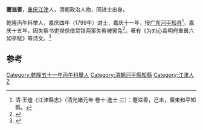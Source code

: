 '''蹇滋善'''，[[重庆|重庆]][[江津区|江津]]人，清朝政治人物，同进士出身。

乾隆丙午科举人，嘉庆四年（1799年）进士，嘉庆十一年，授[[广东|广东]][[河平|河平]][[知县|知县]]<ref>清·王煌《江津縣志》（清光緒元年·卷十·進士·三）：蹇滋善，己未，廣東和平知縣。</ref>。嘉庆十五年，因失察书吏捏信借贷银两案失察被罢免<ref>{{cite news|title=清中后期吏治崩坏原因探析|url=http://www.chinaqking.com/yc/2012/244174.html|accessdate=2014-06-22|newspaper=《学术研究》2012年第5期}}</ref>。著有《为刘心香明府重葺六如亭赋》等诗文。<ref>{{cite news|title=惠州朝云崇拜现象的文化阐释|url=http://www.hcq.gov.cn/ls/Show.aspx?id=22791|accessdate=2014-06-22|newspaper=中国惠州市惠城区人民政府}}{{dead link|date=2018年4月 |bot=InternetArchiveBot |fix-attempted=yes }}</ref>

==参考==
{{reflist}}
{{清朝人物小作品}}
{{嘉慶四年己未科殿試金榜}}
{{DEFAULTSORT:J}}
[[Category:乾隆五十一年丙午科舉人|Category:乾隆五十一年丙午科舉人]]
[[Category:清朝河平縣知縣|Category:清朝河平縣知縣]]
[[Category:江津人|Category:江津人]]
[[Category:蹇姓|Z]]
